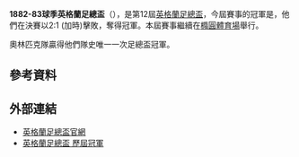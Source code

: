 '''1882-83球季英格蘭足總盃'''（{{lang-en|1882-83 FA Cup}}），是第12屆[[英格蘭足總盃|英格蘭足總盃]]，今屆賽事的冠軍是{{fc|布力般奧林匹克}}，他們在決賽以2:1 (加時)擊敗{{fc|老伊頓人}}，奪得冠軍。本屆賽事繼續在[[橢圓體育場|橢圓體育場]]舉行。

奧林匹克隊贏得他們隊史唯一一次足總盃冠軍。
== 參考資料 ==
{{Reflist}}

== 外部連結 ==
* [http://www.thefa.com/thefacup 英格蘭足總盃官網]{{Webarchive|url=https://wayback.archive-it.org/all/20120424194609/http://www.thefa.com/TheFACup |date=2012-04-24 }}
* [http://www.worldfootball.net/winner/eng-fa-cup/ 英格蘭足總盃 歷屆冠軍]{{Wayback|url=http://www.worldfootball.net/winner/eng-fa-cup/ |date=20190102002248 }}
{{soccer-stub}}{{英格兰足总杯}}